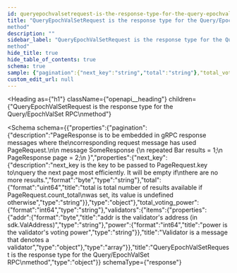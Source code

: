 ```yaml
---
id: queryepochvalsetrequest-is-the-response-type-for-the-query-epochvalset-rpc-method
title: "QueryEpochValSetRequest is the response type for the Query/EpochValSet RPC
method"
description: ""
sidebar_label: "QueryEpochValSetRequest is the response type for the Query/EpochValSet RPC
method"
hide_title: true
hide_table_of_contents: true
schema: true
sample: {"pagination":{"next_key":"string","total":"string"},"total_voting_power":"string","validators":[{"addr":"string","power":"string"}]}
custom_edit_url: null
---
```



<Heading
  as={"h1"}
  className={"openapi__heading"}
  children={"QueryEpochValSetRequest is the response type for the Query/EpochValSet RPC\nmethod"}
>
</Heading>





<Schema
  schema={{"properties":{"pagination":{"description":"PageResponse is to be embedded in gRPC response messages where the\ncorresponding request message has used PageRequest.\n\n message SomeResponse {\n         repeated Bar results = 1;\n         PageResponse page = 2;\n }","properties":{"next_key":{"description":"next_key is the key to be passed to PageRequest.key to\nquery the next page most efficiently. It will be empty if\nthere are no more results.","format":"byte","type":"string"},"total":{"format":"uint64","title":"total is total number of results available if PageRequest.count_total\nwas set, its value is undefined otherwise","type":"string"}},"type":"object"},"total_voting_power":{"format":"int64","type":"string"},"validators":{"items":{"properties":{"addr":{"format":"byte","title":"addr is the validator's address (in sdk.ValAddress)","type":"string"},"power":{"format":"int64","title":"power is the validator's voting power","type":"string"}},"title":"Validator is a message that denotes a validator","type":"object"},"type":"array"}},"title":"QueryEpochValSetRequest is the response type for the Query/EpochValSet RPC\nmethod","type":"object"}}
  schemaType={"response"}
>
  
</Schema>
            